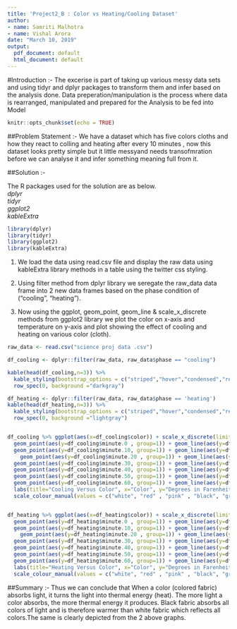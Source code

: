 ---
title: 'Project2_B : Color vs Heating/Cooling Dataset'
author:
- name: Samriti Malhotra
- name: Vishal Arora
date: "March 10, 2019"
output:
  pdf_document: default
  html_document: default
---

#Introduction :- 
 The excerise is part of taking up various messy data sets and using tidyr and dplyr packages to transform them and infer based on the analysis done.  Data preperation/manipulation is the process where data is rearranged, manipulated and prepared for the Analysis to be fed into Model

```{r setup, include=FALSE}
knitr::opts_chunk$set(echo = TRUE)
```

##Problem Statement :- 
 We have a dataset which has five colors cloths and how they react to colling and heating after every 10 minutes , now this dataset looks pretty simple but it little messyand needs transofmration before we can analyse it and infer something meaning full from it.

##Solution :-

The R packages used for the solution are as below.        
*dplyr*         
*tidyr*          
*ggplot2*        
*kableExtra*        

```{r include=FALSE}

library(dplyr)
library(tidyr)
library(ggplot2)
library(kableExtra)
```

1) We load the data using read.csv file and display the raw data using kableExtra library methods in a table using the twitter css styling.        

2) Using filter method from dplyr library we seregate the raw_data data frame into 2 new data frames based on the phase condition of ("cooling",           "heating").          

3) Now using the ggplot, geom_point, geom_line & scale_x_discrete methods from ggplot2 library we plot the color on x-axis and temperature on y-axis and     plot showing the effect of cooling  and heating on various color (cloth).         

```{r}
raw_data <- read.csv("science proj data .csv")

df_cooling <- dplyr::filter(raw_data, raw_data$phase == "cooling")

kable(head(df_cooling,n=3)) %>% 
  kable_styling(bootstrap_options = c("striped","hover","condensed","responsive"),full_width   = F,position = "left",font_size = 12) %>%
  row_spec(0, background ="darkgray")

df_heating <- dplyr::filter(raw_data, raw_data$phase == 'heating')
kable(head(df_heating,n=3)) %>% 
  kable_styling(bootstrap_options = c("striped","hover","condensed","responsive"),full_width   = F,position = "left",font_size = 12) %>%
  row_spec(0, background ="lightgray")


df_cooling %>% ggplot(aes(x=df_cooling$color)) + scale_x_discrete(limits=df_cooling$color) + 
  geom_point(aes(y=df_cooling$minute.0 , group=1)) + geom_line(aes(y=df_cooling$minute.0, group=1, col="Minute0")) + 
  geom_point(aes(y=df_cooling$minute.10, group=1)) + geom_line(aes(y=df_cooling$minute.10, group=1, col="Minute10")) + 
    geom_point(aes(y=df_cooling$minute.20 , group=1)) + geom_line(aes(y=df_cooling$minute.20, group=1, col="Minute20")) + 
  geom_point(aes(y=df_cooling$minute.30, group=1)) + geom_line(aes(y=df_cooling$minute.30, group=1, col="Minute30")) + 
  geom_point(aes(y=df_cooling$minute.40, group=1)) + geom_line(aes(y=df_cooling$minute.40, group=1, col="Minute40")) +
  geom_point(aes(y=df_cooling$minute.50, group=1)) + geom_line(aes(y=df_cooling$minute.50, group=1, col="Minute50")) + 
  geom_point(aes(y=df_cooling$minute.60, group=1)) + geom_line(aes(y=df_cooling$minute.60, group=1, col="Minute60")) +
  labs(title="Cooling Versus Color", x="Color", y="Degrees in Farenheit", colour="") + 
  scale_colour_manual(values = c("white", "red" , "pink" , "black", "green" , "cyan" , "grey"))


df_heating %>% ggplot(aes(x=df_heating$color)) + scale_x_discrete(limits=df_heating$color) + 
  geom_point(aes(y=df_heating$minute.0 , group=1)) + geom_line(aes(y=df_heating$minute.0, group=1, col="Minute0")) + 
  geom_point(aes(y=df_heating$minute.10, group=1)) + geom_line(aes(y=df_heating$minute.10, group=1, col="Minute10")) + 
    geom_point(aes(y=df_heating$minute.20 , group=1)) + geom_line(aes(y=df_heating$minute.20, group=1, col="Minute20")) + 
  geom_point(aes(y=df_heating$minute.30, group=1)) + geom_line(aes(y=df_heating$minute.30, group=1, col="Minute30")) + 
  geom_point(aes(y=df_heating$minute.40, group=1)) + geom_line(aes(y=df_heating$minute.40, group=1, col="Minute40")) +
  geom_point(aes(y=df_heating$minute.50, group=1)) + geom_line(aes(y=df_heating$minute.50, group=1, col="Minute50")) + 
  geom_point(aes(y=df_heating$minute.60, group=1)) + geom_line(aes(y=df_heating$minute.60, group=1, col="Minute60")) +
  labs(title="Heating Versus Color", x="Color", y="Degrees in Farenheit", colour="") + 
  scale_colour_manual(values = c("white", "red" , "pink" , "black", "green" , "cyan" , "grey"))
```

##Summary :-
Thus we can conclude that When a color (colored fabric) absorbs light, it turns the light into thermal energy (heat). The more light a color absorbs, the more thermal energy it produces. Black fabric absorbs all colors of light and is therefore warmer than white fabric which reflects all colors.The same is clearly depicted from the 2 above graphs.

```{r}

```


